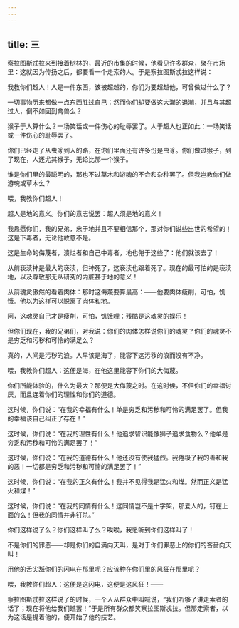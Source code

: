 ```yaml
---
---
---
```

title: 三
---



察拉图斯忒拉来到接着树林的，最近的市集的时候，他看见许多群众，聚在市场里：这就因为传扬之后，都要看一个走索的人。于是察拉图斯忒拉这样说：

我教你们超人！人是一件东西，该被超越的，你们为要超越他，可曾做过什么了？

一切事物历来都做一点东西胜过自己：然而你们却要做这大潮的退潮，并且与其超过人，倒不如回到禽兽么？

猴子于人算什么？一场笑话或一件伤心的耻辱罢了。人于超人也正如此：一场笑话或一件伤心的耻辱罢了。

你们已经走了从虫豸到人的路，在你们里面还有许多份是虫豸。你们做过猴子，到了现在，人还尤其猴子，无论比那一个猴子。

谁是你们里的最聪明的，那也不过草木和游魂的不合和杂种罢了。但我岂教你们做游魂或草木么？

喂，我教你们超人！

超人是地的意义。你们的意志说罢：超人须是地的意义！

我恳愿你们，我的兄弟，忠于地并且不要相信那个，那对你们说些出世的希望的！这是下毒者，无论他故意不是。

这是生命的侮蔑者，溃烂者和自己中毒者，地也倦于这些了：他们就该去了！

从前亵渎神是最大的亵渎，但神死了，这亵渎也跟着死了。现在的最可怕的是亵渎地，以及尊敬那无从研究的内脏甚于地的意义！

从前魂灵傲然的看着肉体：那时这侮蔑要算最高：——他要肉体瘦削，可怕，饥饿。他以为这样可以脱离了肉体和地。

阿，这魂灵自己才是瘦削，可怕，饥饿哩：残酷是这魂灵的娱乐！

但你们现在，我的兄弟们，对我说：你们的肉体怎样说你们的魂灵？你们的魂灵不是穷乏和污秽和可怜的满足么？

真的，人间是污秽的浪。人早该是海了，能容下这污秽的浪而没有不净。

喂，我教你们超人：这便是海，在他这里能容下你们的大侮蔑。

你们所能体验的，什么为最大？那便是大侮蔑之时。在这时候，不但你们的幸福讨厌，而且连着你们的理性和你们的道德。

这时候，你们说：“在我的幸福有什么！单是穷乏和污秽和可怜的满足罢了。但我的幸福该自己纠正了存在！”

这时候，你们说：“在我的理性有什么！他追求智识能像狮子追求食物么？他单是穷乏和污秽和可怜的满足罢了！”

这时候，你们说：“在我的道德有什么！他还没有使我猛烈。我倦极了我的善和我的恶！一切都是穷乏和污秽和可怜的满足罢了！”

这时候，你们说：“在我的正义有什么！我并不见得我是猛火和煤。然而正义是猛火和煤！”

这时候，你们说：“在我的同情有什么！这同情岂不是十字架，那爱人的，钉在上面的么！但我的同情并非钉杀。”

你们这样说了么？你们这样叫了么？唉唉，我愿听到你们这样叫了！

不是你们的罪恶——却是你们的自满向天叫，是对于你们罪恶上的你们的吝啬向天叫！

用他的舌尖舐你们的闪电在那里呢？应该种在你们里的风狂在那里呢？

喂，我教你们超人：这便是这闪电，这便是这风狂！——

察拉图斯忒拉这样说了的时候，一个人从群众中叫喊说，“我们听够了讲走索者的话了；现在将他给我们瞧罢！”于是所有群众都笑察拉图斯忒拉。但那走索者，以为这话是提着他的，便开始了他的技艺。